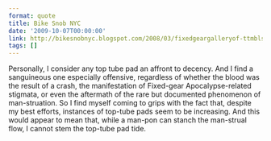 ```yaml
---
format: quote
title: Bike Snob NYC
date: '2009-10-07T00:00:00'
link: http://bikesnobnyc.blogspot.com/2008/03/fixedgeargalleryof-ttmbls.html
tags: []
---
```




Personally, I consider any top tube pad an affront to decency. And I find a sanguineous one especially offensive, regardless of whether the blood was the result of a crash, the manifestation of Fixed-gear Apocalypse-related stigmata, or even the aftermath of the rare but documented phenomenon of man-struation. So I find myself coming to grips with the fact that, despite my best efforts, instances of top-tube pads seem to be increasing. And this would appear to mean that, while a man-pon can stanch the man-strual flow, I cannot stem the top-tube pad tide.